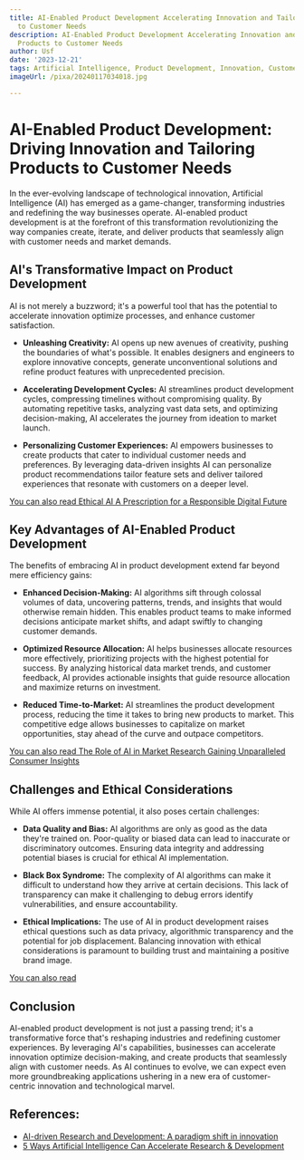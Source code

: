 ```yaml
---
title: AI-Enabled Product Development Accelerating Innovation and Tailoring Products
  to Customer Needs
description: AI-Enabled Product Development Accelerating Innovation and Tailoring
  Products to Customer Needs
author: Usf
date: '2023-12-21'
tags: Artificial Intelligence, Product Development, Innovation, Customer Needs, Tailoring
imageUrl: /pixa/20240117034018.jpg

---
```

# AI-Enabled Product Development: Driving Innovation and Tailoring Products to Customer Needs

In the ever-evolving landscape of technological innovation, Artificial Intelligence (AI) has emerged as a game-changer, transforming industries  and  redefining the way businesses operate. AI-enabled product development is at  the forefront of this transformation revolutionizing  the way companies create, iterate, and deliver products that seamlessly align  with customer needs and market demands.

## AI's Transformative Impact on Product Development

AI is not merely a buzzword;  it's a powerful tool that has the potential to accelerate innovation optimize processes, and enhance  customer satisfaction.

- **Unleashing Creativity:** AI opens up new  avenues of creativity, pushing the boundaries of what's possible. It enables  designers and engineers to explore innovative concepts, generate unconventional solutions and refine  product features with unprecedented precision.

- **Accelerating Development Cycles:**  AI streamlines product  development cycles, compressing timelines without compromising quality.  By automating  repetitive tasks, analyzing vast data sets, and optimizing decision-making, AI accelerates the  journey from ideation to market launch.

-  **Personalizing Customer Experiences:** AI empowers businesses to create products that cater to individual customer needs and preferences. By leveraging data-driven  insights AI  can personalize product recommendations tailor feature sets  and deliver tailored experiences that resonate with customers on a deeper level.

[You can also read Ethical AI A Prescription for a Responsible Digital Future](Ethical%20AI%20A%20Prescription%20for%20a%20Responsible%20Digital%20Future)


## Key Advantages of AI-Enabled Product Development

The benefits of embracing AI in product development extend far beyond mere efficiency gains:

- **Enhanced Decision-Making:** AI algorithms sift through colossal volumes of data, uncovering patterns, trends, and insights that would  otherwise remain hidden. This enables product teams to make  informed decisions anticipate market  shifts, and adapt swiftly to changing customer demands.

- **Optimized Resource Allocation:** AI helps businesses allocate  resources more effectively, prioritizing projects with the highest  potential for  success. By analyzing historical  data market trends,  and customer feedback, AI provides actionable  insights that  guide resource allocation and maximize returns on investment.

- **Reduced Time-to-Market:** AI streamlines the product  development process, reducing the  time it takes to  bring new products to market. This competitive edge allows businesses to capitalize on market opportunities, stay  ahead of the curve and outpace competitors.

[You can also read The Role of AI in Market Research Gaining Unparalleled Consumer Insights](The%20Role%20of%20AI%20in%20Market%20Research%20Gaining%20Unparalleled%20Consumer%20Insights)


## Challenges and Ethical Considerations

While AI offers immense potential, it  also  poses certain challenges:

- **Data Quality and Bias:** AI  algorithms are only as good as the data they're trained on. Poor-quality or biased data can lead to inaccurate  or  discriminatory outcomes. Ensuring data integrity and addressing potential biases is crucial for ethical AI implementation.

- **Black Box Syndrome:** The complexity of  AI algorithms can  make it difficult to understand how they arrive at certain decisions. This  lack of transparency can make it challenging to debug errors identify vulnerabilities, and ensure accountability.

- **Ethical Implications:** The use of AI in product  development raises ethical questions such as data privacy, algorithmic transparency  and the potential for job displacement. Balancing  innovation  with ethical considerations  is paramount to building trust and maintaining a positive brand image.

[You can also read ]()


## Conclusion

AI-enabled product development is not just a passing trend; it's  a transformative force  that's reshaping industries and redefining customer experiences.  By  leveraging  AI's capabilities, businesses can accelerate innovation  optimize decision-making,  and create products that seamlessly align with customer needs. As AI  continues to evolve, we can expect even more groundbreaking applications ushering  in a new era of customer-centric innovation and technological marvel.

## References:
- [AI-driven Research and Development: A paradigm shift in innovation](https://www.rdworldonline.com/ai-driven-research-and-development-a-paradigm-shift-in-innovation/)
- [5 Ways Artificial Intelligence Can Accelerate Research & Development](https://www.uncountable.com/resources/5-ways-artificial-intelligence-can-accelerate-research-development)
